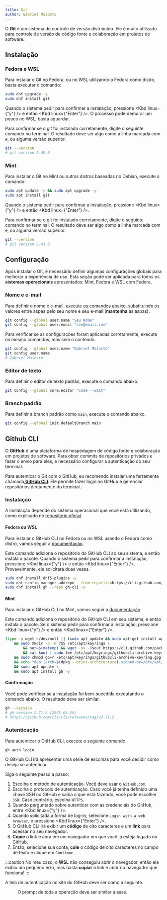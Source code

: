 ```yaml
---
title: Git
author: Gabriel Malosto
---
```




O **Git** é um sistema de controle de versão distribuído.
Ele é muito utilizado para controle de versão de código fonte e colaboração em projetos de software.

## Instalação

### Fedora e WSL

Para instalar o Git no Fedora, ou no WSL utilizando o Fedora como distro, basta executar o comando:

```bash title="Fedora ou WSL" frame="terminal"
sudo dnf upgrade -y
sudo dnf install git
```

Quando o sistema pedir para confirmar a instalação, pressione <Kbd linux={"y"} /> e então <Kbd linux={"Enter"} />.
O processo pode demorar um pouco no WSL, basta aguardar.

Para confirmar se o git foi instalado corretamente, digite o seguinte comando no terminal.
O resultado deve ser algo como a linha marcada com `#`, ou alguma versão superior.

```bash title="Fedora ou WSL" frame="terminal"
git --version
# git version 2.49.0
```

### Mint

Para instalar o Git no Mint ou outras distros baseadas no Debian, execute o comando:

```bash title="Mint" frame="terminal"
sudo apt update -y && sudo apt upgrade -y
sudo apt install git
```

Quando o sistema pedir para confirmar a instalação, pressione <Kbd linux={"y"} /> e então <Kbd linux={"Enter"} />.

Para confirmar se o git foi instalado corretamente, digite o seguinte comando no terminal.
O resultado deve ser algo como a linha marcada com `#`, ou alguma versão superior.

```bash title="Mint" frame="terminal"
git --version
# git version 2.43.0
```

## Configuração

Após instalar o Git, é necessário definir algumas configurações globais para melhorar a experiência de uso.
Esta seção pode ser aplicada para todos os **sistemas operacionais** apresentados: Mint, Fedora e WSL com Fedora.

### Nome e e-mail

Para definir o nome e e-mail, execute os comandos abaixo, substituindo os valores entre aspas pelo seu nome e seu e-mail (**mantenha** as aspas).

```bash title="Fedora, WSL ou Mint" frame="terminal"
git config --global user.name "Seu Nome"
git config --global user.email "seu@email.com"
```

Para verificar se as configurações foram aplicadas corretamente, execute os mesmo comandos, mas sem o conteúdo.

```bash title="Fedora, WSL ou Mint" frame="terminal"
git config --global user.name "Gabriel Malosto"
git config user.name
# Gabriel Malosto
```

### Editor de texto

Para definir o editor de texto padrão, execute o comando abaixo.

```bash title="Fedora, WSL ou Mint" frame="terminal"
git config --global core.editor "code --wait"
```

### Branch padrão

Para definir a branch padrão como `main`, execute o comando abaixo.

```bash title="Fedora, WSL ou Mint" frame="terminal"
git config --global init.defaultBranch main
```

## Github CLI

O **GitHub** é uma plataforma de hospedagem de código fonte e colaboração em projetos de software.
Para obter commits de repositórios privados e fazer o envio para eles, é necessário configurar a autenticação do seu terminal.

Para autenticar o Git com o GitHub, eu recomendo instalar uma ferramenta chamada[ **GitHub CLI**](https://cli.github.com/).
Ele permite fazer login no GitHub e gerenciar repositórios diretamente do terminal.

### Instalação

A instalação depende do sistema operacional que você está utilizando, como explicado no [repositório oficial](https://github.com/cli/cli/blob/trunk/docs/install_linux.md#debian-ubuntu-linux-raspberry-pi-os-apt).

#### Fedora ou WSL

Para instalar o GitHub CLI no Fedora ou no WSL usando o Fedora como distro, vamos seguir a [documentação](https://github.com/cli/cli/blob/trunk/docs/install_linux.md#fedora-centos-red-hat-enterprise-linux-dnf).

Este comando adiciona o repositório do GitHub CLI ao seu sistema, e então instala o pacote.
Quando o sistema pedir para confirmar a instalação, pressione <Kbd linux={"y"} /> e então <Kbd linux={"Enter"} />.
Provavelmente, ele solicitará duas vezes.

```bash bash title="Fedora ou WSL" frame="terminal"
sudo dnf install dnf5-plugins -y
sudo dnf config-manager addrepo --from-repofile=https://cli.github.com/packages/rpm/gh-cli.repo
sudo dnf install gh --repo gh-cli -y
```

#### Mint

Para instalar o GitHub CLI no Mint, vamos seguir a [documentação](https://github.com/cli/cli/blob/trunk/docs/install_linux.md#debian-ubuntu-linux-raspberry-pi-os-apt).

Este comando adiciona o repositório do GitHub CLI em seu sistema, e então instala o pacote.
Se o sistema pedir para confirmar a instalação, pressione <Kbd linux={"y"} /> e então <Kbd linux={"Enter"} />.

```bash title="Mint" frame="terminal"
(type -p wget >/dev/null || (sudo apt update && sudo apt-get install wget -y)) \
	&& sudo mkdir -p -m 755 /etc/apt/keyrings \
        && out=$(mktemp) && wget -nv -O$out https://cli.github.com/packages/githubcli-archive-keyring.gpg \
        && cat $out | sudo tee /etc/apt/keyrings/githubcli-archive-keyring.gpg > /dev/null \
	&& sudo chmod go+r /etc/apt/keyrings/githubcli-archive-keyring.gpg \
	&& echo "deb [arch=$(dpkg --print-architecture) signed-by=/etc/apt/keyrings/githubcli-archive-keyring.gpg] https://cli.github.com/packages stable main" | sudo tee /etc/apt/sources.list.d/github-cli.list > /dev/null \
	&& sudo apt update \
	&& sudo apt install gh -y
```

#### Confirmação

Você pode verificar se a instalação foi bem-sucedida executando o comando abaixo.
O resultado deve ser similar.

```bash title="Fedora, WSL ou Mint" frame="terminal"
gh --version
# gh version 2.71.2 (2025-04-24)
# https://github.com/cli/cli/releases/tag/v2.71.2
```

### Autenticação

Para autenticar o GitHub CLI, execute o seguinte comando.

```bash title="Fedora, WSL ou Mint" frame="terminal"
gh auth login
```

O GitHub CLI irá apresentar uma série de escolhas para você decidir como deseja se autenticar.

Siga o seguinte passo a passo:

<Steps>

1. Escolha o método de autenticação. Você deve usar o `GitHub.com`.
1. Escolha o protocolo de autenticação. Caso você já tenha definido uma chave SSH no GitHub e saiba o que está fazendo, você pode escolher `SSH`. Caso contrário, escolha `HTTPS`.
1. Quando perguntado sobre autenticar com as credenciais do GitHub, entre <Kbd linux={"y"} />.
1. Quando solicitada a forma de log-in, selecione `Login with a web browser`, e pressione <Kbd linux={"Enter"} />.
1. O GitHub CLI irá exibir um **código** de oito caracteres e um **link** para acessar no seu navegador.
1. **Copie** o link e abra em um navegador em que você já esteja logado no GitHub.
1. Então, selecione sua conta, **cole** o código de oito caracteres no campo de texto e clique em `Continue`.

</Steps>

:::caution
No meu caso, o **WSL** não conseguiu abrir o navegador, então ele exibiu um pequeno erro, mas basta **copiar** o link e abrir no navegador que funciona!
:::

A tela de autenticação no site do GitHub deve ser como a seguinte.

<Figure
  caption="Código de autenticação do GitHub CLI colado no navegador."
  images={[
    {
      src: githubCode,
      alt: "Página de autenticação por código do GitHub. No campo de texto se digita o código fornecido previamente pelo terminal.",
    },
  ]}
/>

O prompt de toda a operação deve ser similar a esse.

<Figure
  caption="Resultado da autenticação pelo navegador."
  images={[
    {
      src: ghAuthComplete,
      alt: "Terminal do WSl, em que se exibe o resultado da autenticação pelo navegador.",
    },
  ]}
/>

